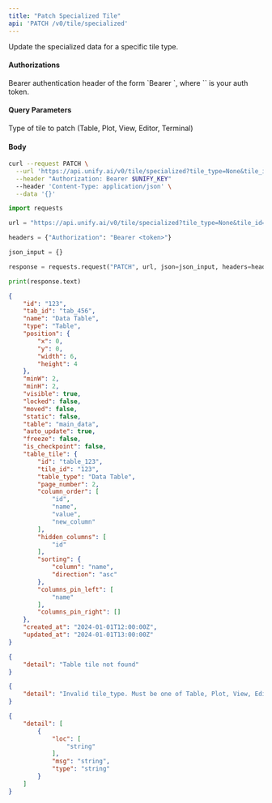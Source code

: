 ```yaml
---
title: "Patch Specialized Tile"
api: 'PATCH /v0/tile/specialized'
---
```

Update the specialized data for a specific tile type.

#### Authorizations

<ParamField header="Authorization" type="string" required="true">
  Bearer authentication header of the form `Bearer <token>`, where `<token>` is your auth token.
</ParamField>

#### Query Parameters

<ParamField query="tile_type" type="string" required="true">
Type of tile to patch (Table, Plot, View, Editor, Terminal)
</ParamField>

<ParamField query="tile_id" type="string | null" >

</ParamField>

<ParamField query="tab_id" type="string | null" >

</ParamField>

<ParamField query="name" type="string | null" >

</ParamField>

#### Body

<RequestExample>

```bash cURL
curl --request PATCH \
  --url 'https://api.unify.ai/v0/tile/specialized?tile_type=None&tile_id=None&tab_id=None&name=None' \
  --header "Authorization: Bearer $UNIFY_KEY"
  --header 'Content-Type: application/json' \
  --data '{}'
```

```python Python
import requests

url = "https://api.unify.ai/v0/tile/specialized?tile_type=None&tile_id=None&tab_id=None&name=None"

headers = {"Authorization": "Bearer <token>"}

json_input = {}

response = requests.request("PATCH", url, json=json_input, headers=headers)

print(response.text)
```

</RequestExample>
<ResponseExample>

```json 200
{
    "id": "123",
    "tab_id": "tab_456",
    "name": "Data Table",
    "type": "Table",
    "position": {
        "x": 0,
        "y": 0,
        "width": 6,
        "height": 4
    },
    "minW": 2,
    "minH": 2,
    "visible": true,
    "locked": false,
    "moved": false,
    "static": false,
    "table": "main_data",
    "auto_update": true,
    "freeze": false,
    "is_checkpoint": false,
    "table_tile": {
        "id": "table_123",
        "tile_id": "123",
        "table_type": "Data Table",
        "page_number": 2,
        "column_order": [
            "id",
            "name",
            "value",
            "new_column"
        ],
        "hidden_columns": [
            "id"
        ],
        "sorting": {
            "column": "name",
            "direction": "asc"
        },
        "columns_pin_left": [
            "name"
        ],
        "columns_pin_right": []
    },
    "created_at": "2024-01-01T12:00:00Z",
    "updated_at": "2024-01-01T13:00:00Z"
}
```

```json 404
{
    "detail": "Table tile not found"
}
```

```json 400
{
    "detail": "Invalid tile_type. Must be one of Table, Plot, View, Editor, Terminal"
}
```

```json 422
{
    "detail": [
        {
            "loc": [
                "string"
            ],
            "msg": "string",
            "type": "string"
        }
    ]
}
```

</ResponseExample>
